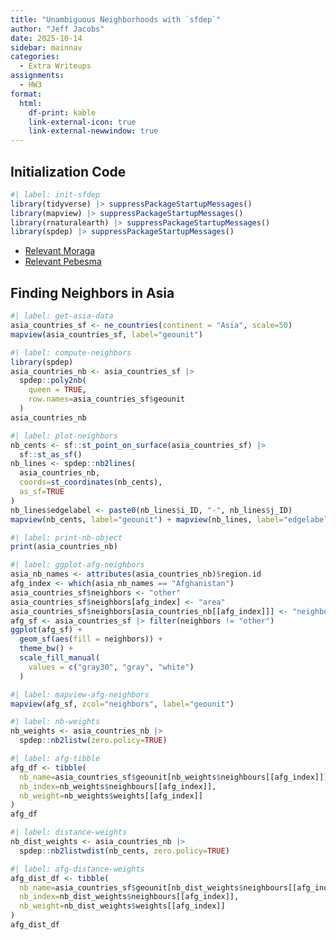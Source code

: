 ```yaml
---
title: "Unambiguous Neighborhoods with `sfdep`"
author: "Jeff Jacobs"
date: 2025-10-14
sidebar: mainnav
categories:
  - Extra Writeups
assignments:
  - HW3
format:
  html:
    df-print: kable
    link-external-icon: true
    link-external-newwindow: true
---
```


## Initialization Code

```r
#| label: init-sfdep
library(tidyverse) |> suppressPackageStartupMessages()
library(mapview) |> suppressPackageStartupMessages()
library(rnaturalearth) |> suppressPackageStartupMessages()
library(spdep) |> suppressPackageStartupMessages()
```

* [Relevant Moraga](https://www.paulamoraga.com/book-spatial/spatial-neighborhood-matrices.html)
* [Relevant Pebesma](https://r-spatial.org/book/14-Areal.html#contiguous-neighbours)

## Finding Neighbors in Asia

```r
#| label: get-asia-data
asia_countries_sf <- ne_countries(continent = "Asia", scale=50)
mapview(asia_countries_sf, label="geounit")
```

```r
#| label: compute-neighbors
library(spdep)
asia_countries_nb <- asia_countries_sf |>
  spdep::poly2nb(
    queen = TRUE,
    row.names=asia_countries_sf$geounit
  )
asia_countries_nb
```

```r
#| label: plot-neighbors
nb_cents <- sf::st_point_on_surface(asia_countries_sf) |>
  sf::st_as_sf()
nb_lines <- spdep::nb2lines(
  asia_countries_nb,
  coords=st_coordinates(nb_cents),
  as_sf=TRUE
)
nb_lines$edgelabel <- paste0(nb_lines$i_ID, "-", nb_lines$j_ID)
mapview(nb_cents, label="geounit") + mapview(nb_lines, label="edgelabel")
```

```r
#| label: print-nb-object
print(asia_countries_nb)
```

```r
#| label: ggplot-afg-neighbors
asia_nb_names <- attributes(asia_countries_nb)$region.id
afg_index <- which(asia_nb_names == "Afghanistan")
asia_countries_sf$neighbors <- "other"
asia_countries_sf$neighbors[afg_index] <- "area"
asia_countries_sf$neighbors[asia_countries_nb[[afg_index]]] <- "neighbors"
afg_sf <- asia_countries_sf |> filter(neighbors != "other")
ggplot(afg_sf) +
  geom_sf(aes(fill = neighbors)) +
  theme_bw() +
  scale_fill_manual(
    values = c("gray30", "gray", "white")
  )
```

```r
#| label: mapview-afg-neighbors
mapview(afg_sf, zcol="neighbors", label="geounit")
```

```r
#| label: nb-weights
nb_weights <- asia_countries_nb |>
  spdep::nb2listw(zero.policy=TRUE)
```

```r
#| label: afg-tibble
afg_df <- tibble(
  nb_name=asia_countries_sf$geounit[nb_weights$neighbours[[afg_index]]],
  nb_index=nb_weights$neighbours[[afg_index]],
  nb_weight=nb_weights$weights[[afg_index]]
)
afg_df
```

```r
#| label: distance-weights
nb_dist_weights <- asia_countries_nb |>
  spdep::nb2listwdist(nb_cents, zero.policy=TRUE)
```

```r
#| label: afg-distance-weights
afg_dist_df <- tibble(
  nb_name=asia_countries_sf$geounit[nb_dist_weights$neighbours[[afg_index]]],
  nb_index=nb_dist_weights$neighbours[[afg_index]],
  nb_weight=nb_dist_weights$weights[[afg_index]]
)
afg_dist_df
```

